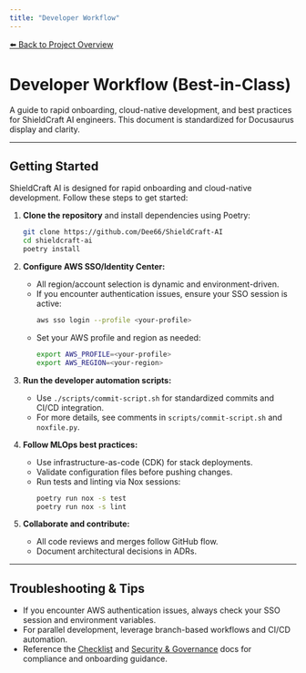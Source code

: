 ```yaml
---
title: "Developer Workflow"
---
```


[⬅️ Back to Project Overview](/)

# Developer Workflow (Best-in-Class)

A guide to rapid onboarding, cloud-native development, and best practices for ShieldCraft AI engineers. This document is standardized for Docusaurus display and clarity.

---

## Getting Started

ShieldCraft AI is designed for rapid onboarding and cloud-native development. Follow these steps to get started:

1. **Clone the repository** and install dependencies using Poetry:
   ```bash
   git clone https://github.com/Dee66/ShieldCraft-AI
   cd shieldcraft-ai
   poetry install
   ```

2. **Configure AWS SSO/Identity Center:**
   - All region/account selection is dynamic and environment-driven.
   - If you encounter authentication issues, ensure your SSO session is active:
     ```bash
     aws sso login --profile <your-profile>
     ```
   - Set your AWS profile and region as needed:
     ```bash
     export AWS_PROFILE=<your-profile>
     export AWS_REGION=<your-region>
     ```

3. **Run the developer automation scripts:**
   - Use `./scripts/commit-script.sh` for standardized commits and CI/CD integration.
   - For more details, see comments in `scripts/commit-script.sh` and `noxfile.py`.

4. **Follow MLOps best practices:**
   - Use infrastructure-as-code (CDK) for stack deployments.
   - Validate configuration files before pushing changes.
   - Run tests and linting via Nox sessions:
     ```bash
     poetry run nox -s test
     poetry run nox -s lint
     ```

5. **Collaborate and contribute:**
   - All code reviews and merges follow GitHub flow.
   - Document architectural decisions in ADRs.

---

## Troubleshooting & Tips

- If you encounter AWS authentication issues, always check your SSO session and environment variables.
- For parallel development, leverage branch-based workflows and CI/CD automation.
- Reference the [Checklist](/checklist) and [Security & Governance](/security_governance) docs for compliance and onboarding guidance.
